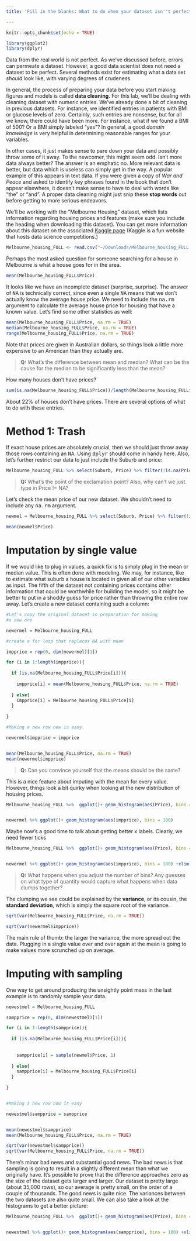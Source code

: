 ```yaml
---
title: 'Fill in the blanks: What to do when your dataset isn''t perfect'

---
```


```r
knitr::opts_chunk$set(echo = TRUE)
```


```r
library(ggplot2)
library(dplyr)
```


Data from the real world is not perfect.  As we've discussed before, errors can permeate a dataset.  However, a good data scientist does not need a dataset to be perfect.  Several methods exist for estimating what a data set _should_ look like, with varying degrees of crudeness.  

In general, the process of preparing your data before you start making figures and models is called __data cleaning__.  For this lab, we'll be dealing with cleaning dataset with numeric entries.  We've already done a bit of cleaning in previous datasets.  For instance, we identified entries in patients with BMI or glucose levels of zero.  Certainly, such entries are nonsense, but for all we know, there could have been more.  For instance, what if we found a BMI of 500?  Or a BMI simply labeled "yes"?  In general, a good _domain knowledge_ is very helpful in determining reasonable ranges for your variables.

In other cases, it just makes sense to pare down your data and possibly throw some of it away.  To the newcomer, this might seem odd.  Isn't more data always better?  The answer is an emphatic no.  More relevant data is better, but data which is useless can simply get in the way.  A popular example of this appears in text data.  If you were given a copy of _War and Peace_ and asked to identify key phrases found in the book that don't appear elsewhere, it doesn't make sense to have to deal with words like "the" or "and".  A proper data cleaning might just snip these __stop words__ out before getting to more serious endeavors. 

We'll be working with the "Melbourne Housing" dataset, which lists information regarding housing prices and features (make sure you include the heading when downloading this dataset). You can get more information about this dataset on the associated [Kaggle page](https://www.kaggle.com/anthonypino/melbourne-housing-market) (Kaggle is a fun website that hosts data science competitions.)

```r
Melbourne_housing_FULL <- read.csv("~/Downloads/Melbourne_housing_FULL.csv")
```

Perhaps the most asked question for someone searching for a house in Melbourne is what a house goes for in the area.

```r
mean(Melbourne_housing_FULL$Price)
```

It looks like we have an incomplete dataset (surprise, surprise).  The answer of <TT>NA</TT> is technically correct, since even a single <TT>NA</TT> means that we don't actually know the average house price.  We need to include the <TT>na.rm</TT> argument to calculate the average house price for housing that have a known value. Let's find some other statistics as well:

```r
mean(Melbourne_housing_FULL$Price, na.rm = TRUE)
median(Melbourne_housing_FULL$Price, na.rm = TRUE)
range(Melbourne_housing_FULL$Price, na.rm = TRUE)
```

Note that prices are given in Australian dollars, so things look a little more expensive to an American than they actually are. 

> __Q:__ What's the difference between mean and median?  What can be the cause for the median to be significantly less than the mean?

How many houses don't have prices?

```r
sum(is.na(Melbourne_housing_FULL$Price))/length(Melbourne_housing_FULL$Price)
```

About 22\% of houses don't have prices.  There are several options of what to do with these entries.

# Method 1: Trash

If exact house prices are absolutely crucial, then we should just throw away those rows containing an <TT>NA</TT>.  Using <TT>dplyr</TT> should come in handy here.  Also, let's further restrict our data to just include the Suburb and price:

```r
Melbourne_housing_FULL %>% select(Suburb, Price) %>% filter(!is.na(Price)) %>% head
```
> __Q:__ What's the point of the exclamation point?  Also, why can't we just type in Price != NA?

Let's check the mean price of our new dataset.  We shouldn't need to include any <TT>na.rm</TT> argument.

```r
newmel = Melbourne_housing_FULL %>% select(Suburb, Price) %>% filter(!is.na(Price)) 

mean(newmel$Price)
```

# Imputation by single value

If we would like to plug in values, a quick fix is to simply plug in the mean or median value.  This is often done with modeling.  We may, for instance, like to estimate what suburb a house is located in given all of our other variables as input.  The fifth of the dataset not containing prices contains other information that could be worthwhile for building the model, so it might be better to put in a shoddy guess for price rather than throwing the entire row away.  Let's create a new dataset containing such a column:

```r

#Let's copy the original dataset in preparation for making
#a new one

newermel = Melbourne_housing_FULL

#create a for loop that replaces NA with mean

impprice = rep(0, dim(newermel)[1])

for (i in 1:length(impprice)){
  
  if (is.na(Melbourne_housing_FULL$Price[i])){
    
    impprice[i] = mean(Melbourne_housing_FULL$Price, na.rm = TRUE)
    
  } else{
    impprice[i] = Melbourne_housing_FULL$Price[i]
  }
  
}

#Making a new row now is easy.  

newermel$impprice = impprice


mean(Melbourne_housing_FULL$Price, na.rm = TRUE)
mean(newermel$impprice)

```

> __Q:__ Can you convince yourself that the means should be the same?

This is a nice feature about imputing with the mean for every value.  However, things look a bit quirky when looking at the new distribution of housing prices.

```r
Melbourne_housing_FULL %>%  ggplot()+ geom_histogram(aes(Price), bins = 100)


newermel %>% ggplot()+ geom_histogram(aes(impprice), bins = 100) 
```


Maybe now's a good time to talk about getting better x labels.  Clearly, we need fewer ticks



```r
Melbourne_housing_FULL %>%  ggplot()+ geom_histogram(aes(Price), bins = 100)+xlim(0, 10^7)


newermel %>% ggplot()+ geom_histogram(aes(impprice), bins = 100) +xlim(0, 10^7)
```

> __Q:__ What happens when you adjust the number of bins? Any guesses on what type of quantity would capture what happens when data clumps together?

The clumping we see could be explained by the __variance__, or its cousin, the __standard deviation__, which is simply the square root of the variance.

```r
sqrt(var(Melbourne_housing_FULL$Price, na.rm = TRUE))

sqrt(var(newermel$impprice))
```

The main rule of thumb: the larger the variance, the more spread out the data.  Plugging in a single value over and over again at the mean is going to make values more scrunched up on average.

# Imputing with sampling

One way to get around producing the unsightly point mass in the last example is to randomly sample your data.


```r

newestmel = Melbourne_housing_FULL

sampprice = rep(0, dim(newestmel)[1])

for (i in 1:length(sampprice)){
  
  if (is.na(Melbourne_housing_FULL$Price[i])){
    
    
    sampprice[i] = sample(newmel$Price, 1)
    
  } else{
    sampprice[i] = Melbourne_housing_FULL$Price[i]
  }
  
}


#Making a new row now is easy

newestmel$sampprice = sampprice


mean(newestmel$sampprice)
mean(Melbourne_housing_FULL$Price, na.rm = TRUE)

sqrt(var(newestmel$sampprice))
sqrt(var(Melbourne_housing_FULL$Price, na.rm = TRUE))


```

There's minor bad news and substantial good news.  The bad news is that sampling is going to result in a slightly different mean than what we originally have.  It's possible to prove that the difference approaches zero as the size of the dataset gets larger and larger.  Our dataset is pretty large (about 35,000 rows), so our average is pretty small, on the order of a couple of thousands.  The good news is quite nice.  The variances between the two datasets are also quite small.  We can also take a look at the histograms to get a better picture:

```r
Melbourne_housing_FULL %>%  ggplot()+ geom_histogram(aes(Price), bins = 100)+xlim(0, 10^7)


newestmel %>% ggplot()+ geom_histogram(aes(sampprice), bins = 100) +xlim(0, 10^7)
```

